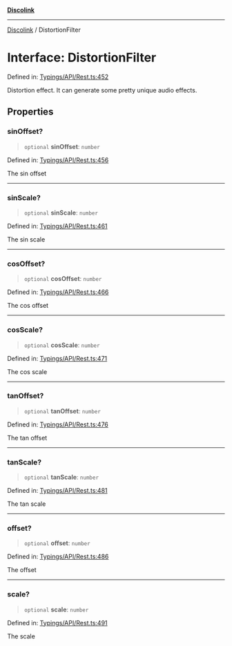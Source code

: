 [**Discolink**](../README.md)

***

[Discolink](../globals.md) / DistortionFilter

# Interface: DistortionFilter

Defined in: [Typings/API/Rest.ts:452](https://github.com/Archayu/discolink/blob/ddfd70ea55cc6996bf3567765f64fb3824cd3f79/src/Typings/API/Rest.ts#L452)

Distortion effect. It can generate some pretty unique audio effects.

## Properties

### sinOffset?

> `optional` **sinOffset**: `number`

Defined in: [Typings/API/Rest.ts:456](https://github.com/Archayu/discolink/blob/ddfd70ea55cc6996bf3567765f64fb3824cd3f79/src/Typings/API/Rest.ts#L456)

The sin offset

***

### sinScale?

> `optional` **sinScale**: `number`

Defined in: [Typings/API/Rest.ts:461](https://github.com/Archayu/discolink/blob/ddfd70ea55cc6996bf3567765f64fb3824cd3f79/src/Typings/API/Rest.ts#L461)

The sin scale

***

### cosOffset?

> `optional` **cosOffset**: `number`

Defined in: [Typings/API/Rest.ts:466](https://github.com/Archayu/discolink/blob/ddfd70ea55cc6996bf3567765f64fb3824cd3f79/src/Typings/API/Rest.ts#L466)

The cos offset

***

### cosScale?

> `optional` **cosScale**: `number`

Defined in: [Typings/API/Rest.ts:471](https://github.com/Archayu/discolink/blob/ddfd70ea55cc6996bf3567765f64fb3824cd3f79/src/Typings/API/Rest.ts#L471)

The cos scale

***

### tanOffset?

> `optional` **tanOffset**: `number`

Defined in: [Typings/API/Rest.ts:476](https://github.com/Archayu/discolink/blob/ddfd70ea55cc6996bf3567765f64fb3824cd3f79/src/Typings/API/Rest.ts#L476)

The tan offset

***

### tanScale?

> `optional` **tanScale**: `number`

Defined in: [Typings/API/Rest.ts:481](https://github.com/Archayu/discolink/blob/ddfd70ea55cc6996bf3567765f64fb3824cd3f79/src/Typings/API/Rest.ts#L481)

The tan scale

***

### offset?

> `optional` **offset**: `number`

Defined in: [Typings/API/Rest.ts:486](https://github.com/Archayu/discolink/blob/ddfd70ea55cc6996bf3567765f64fb3824cd3f79/src/Typings/API/Rest.ts#L486)

The offset

***

### scale?

> `optional` **scale**: `number`

Defined in: [Typings/API/Rest.ts:491](https://github.com/Archayu/discolink/blob/ddfd70ea55cc6996bf3567765f64fb3824cd3f79/src/Typings/API/Rest.ts#L491)

The scale
